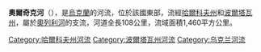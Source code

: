 {{unreferenced|time=2015-10-09T05:09:14+00:00}}
'''奧爾奇克河'''（{{lang-uk|Орчик}}），是[[烏克蘭|烏克蘭]]的河流，位於該國東部，流經[[哈爾科夫州|哈爾科夫州]]和[[波爾塔瓦州|波爾塔瓦州]]，屬於[[奧列利河|奧列利河]]的支流，河道全長108公里，流域面積1,460平方公里。

{{DEFAULTSORT:Орчик (річка)}}
[[Category:哈爾科夫州河流|Category:哈爾科夫州河流]]
[[Category:波爾塔瓦州河流|Category:波爾塔瓦州河流]]
[[Category:乌克兰河流|Category:乌克兰河流]]


{{Ukraine-river-stub}}